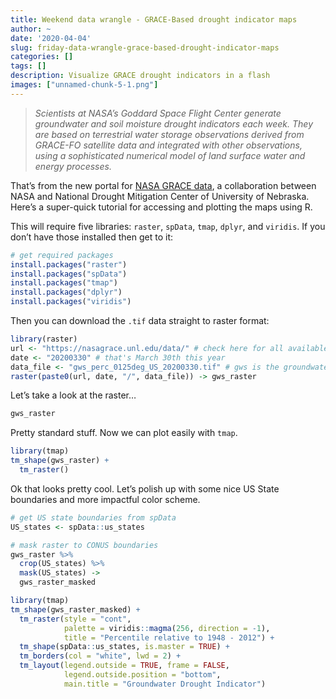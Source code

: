 ```yaml
---
title: Weekend data wrangle - GRACE-Based drought indicator maps
author: ~
date: '2020-04-04'
slug: friday-data-wrangle-grace-based-drought-indicator-maps
categories: []
tags: []
description: Visualize GRACE drought indicators in a flash
images: ["unnamed-chunk-5-1.png"]
---
```


> *Scientists at NASA’s Goddard Space Flight Center generate groundwater and soil moisture drought indicators each week. They are based on terrestrial water storage observations derived from GRACE-FO satellite data and integrated with other observations, using a sophisticated numerical model of land surface water and energy processes.*

That's from the new portal for [NASA GRACE data](https://nasagrace.unl.edu), a collaboration between NASA and National Drought Mitigation Center of University of Nebraska. Here's a super-quick tutorial for accessing and plotting the maps using R.

This will require five libraries: `raster`, `spData`, `tmap`, `dplyr`, and `viridis`. If you don't have those installed then get to it:

```r
# get required packages
install.packages("raster")
install.packages("spData")
install.packages("tmap")
install.packages("dplyr")
install.packages("viridis")
```

Then you can download the `.tif` data straight to raster format:

```r
library(raster)
url <- "https://nasagrace.unl.edu/data/" # check here for all available files
date <- "20200330" # that's March 30th this year
data_file <- "gws_perc_0125deg_US_20200330.tif" # gws is the groundwater wetness drought indicator... surface soil moisture and rootzone soil moisture are also available
raster(paste0(url, date, "/", data_file)) -> gws_raster
```

Let's take a look at the raster...
```r
gws_raster
```

Pretty standard stuff. Now we can plot easily with `tmap`.

```r
library(tmap)
tm_shape(gws_raster) +
  tm_raster()
```

Ok that looks pretty cool. Let's polish up with some nice US State boundaries and more impactful color scheme.

```r
# get US state boundaries from spData
US_states <- spData::us_states

# mask raster to CONUS boundaries
gws_raster %>% 
  crop(US_states) %>% 
  mask(US_states) ->
  gws_raster_masked

library(tmap)
tm_shape(gws_raster_masked) +
  tm_raster(style = "cont",
            palette = viridis::magma(256, direction = -1),
            title = "Percentile relative to 1948 - 2012") +
  tm_shape(spData::us_states, is.master = TRUE) +
  tm_borders(col = "white", lwd = 2) +
  tm_layout(legend.outside = TRUE, frame = FALSE,
            legend.outside.position = "bottom",
            main.title = "Groundwater Drought Indicator")
```




